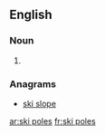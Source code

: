 ==English==

===Noun===
{{head|en|noun plural form|head=[[ski]] [[poles]]}}
# {{plural of|ski pole|lang=en}}

===Anagrams===
* [[ski slope#English|ski slope]]

[[ar:ski poles]]
[[fr:ski poles]]